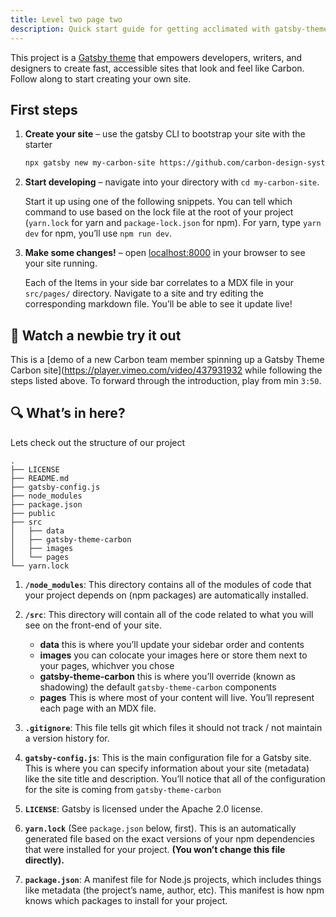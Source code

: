 ```yaml
---
title: Level two page two
description: Quick start guide for getting acclimated with gatsby-theme-carbon
---
```


<PageDescription>

This project is a
[Gatsby theme](https://www.gatsbyjs.org/docs/themes/what-are-gatsby-themes/)
that empowers developers, writers, and designers to create fast, accessible
sites that look and feel like Carbon. Follow along to start creating your own
site.

</PageDescription>

## First steps

1. **Create your site** – use the gatsby CLI to bootstrap your site with the
   starter

   ```sh
   npx gatsby new my-carbon-site https://github.com/carbon-design-system/gatsby-starter-carbon-theme
   ```

2. **Start developing** – navigate into your directory with `cd my-carbon-site`.

   Start it up using one of the following snippets. You can tell which command
   to use based on the lock file at the root of your project (`yarn.lock` for
   yarn and `package-lock.json` for npm). For yarn, type `yarn dev` for npm,
   you’ll use `npm run dev`.

3. **Make some changes!** – open [localhost:8000](//localhost:8000) in your
   browser to see your site running.

   Each of the Items in your side bar correlates to a MDX file in your
   `src/pages/` directory. Navigate to a site and try editing the corresponding
   markdown file. You’ll be able to see it update live!

## 👀 Watch a newbie try it out

This is a [demo of a new Carbon team member spinning up a Gatsby Theme Carbon
site](https://player.vimeo.com/video/437931932 while following the steps listed above.
To forward through the introduction, play from min `3:50`.

## 🔍 What’s in here?

Lets check out the structure of our project

```shell
.
├── LICENSE
├── README.md
├── gatsby-config.js
├── node_modules
├── package.json
├── public
├── src
│   ├── data
│   ├── gatsby-theme-carbon
│   ├── images
│   └── pages
└── yarn.lock
```

1.  **`/node_modules`**: This directory contains all of the modules of code that
    your project depends on (npm packages) are automatically installed.

1.  **`/src`**: This directory will contain all of the code related to what you
    will see on the front-end of your site.

    - **data** this is where you’ll update your sidebar order and contents
    - **images** you can colocate your images here or store them next to your
      pages, whichver you chose
    - **gatsby-theme-carbon** this is where you’ll override (known as shadowing)
      the default `gatsby-theme-carbon` components
    - **pages** This is where most of your content will live. You’ll represent
      each page with an MDX file.

1.  **`.gitignore`**: This file tells git which files it should not track / not
    maintain a version history for.

1.  **`gatsby-config.js`**: This is the main configuration file for a Gatsby
    site. This is where you can specify information about your site (metadata)
    like the site title and description. You’ll notice that all of the
    configuration for the site is coming from `gatsby-theme-carbon`

1.  **`LICENSE`**: Gatsby is licensed under the Apache 2.0 license.

1.  **`yarn.lock`** (See `package.json` below, first). This is an automatically
    generated file based on the exact versions of your npm dependencies that
    were installed for your project. **(You won’t change this file directly).**

1.  **`package.json`**: A manifest file for Node.js projects, which includes
    things like metadata (the project’s name, author, etc). This manifest is how
    npm knows which packages to install for your project.
